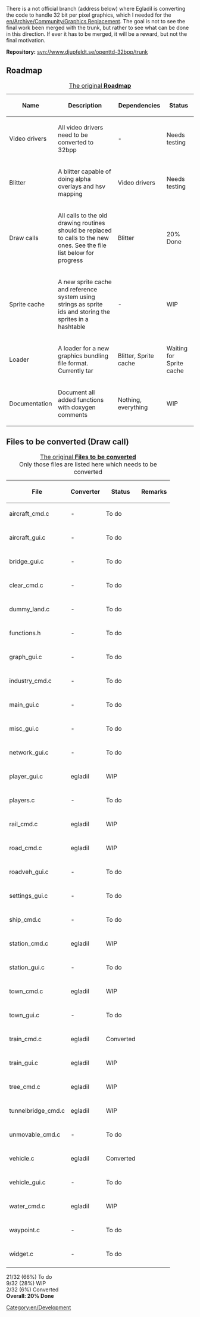 There is a not official branch (address below) where Egladil is converting the code to handle 32 bit per pixel graphics, which I needed for the [[en/Archive/Community/Graphics Replacement]]. The goal is not to see the final work been merged with the trunk, but rather to see what can be done in this direction. If ever it has to be merged, it will be a reward, but not the final motivation.

'''Repository:''' [http://www.djupfeldt.se/trac/openttd-32bpp/browser/trunk svn://www.djupfeldt.se/openttd-32bpp/trunk]

==Roadmap==
{| border="1" width="100%"
|+ [http://www.djupfeldt.se/trac/openttd-32bpp/browser/trunk/docs/32bpp_roadmap.html?format=raw The original '''Roadmap''']
|-
! Name !! Description !! Dependencies !! Status

|-
| Video drivers|| All video drivers need to be converted to 32bpp || -
!class="checked2"| Needs testing

|-
| Blitter|| A blitter capable of doing alpha overlays and hsv mapping || Video drivers
!class="checked2"| Needs testing

|-
| Draw calls|| All calls to the old drawing routines should be replaced to calls to the new ones. See the file list below for progress || Blitter
!class="wip"| 20% Done

|-
| Sprite cache|| A new sprite cache and reference system using strings as sprite ids and storing the sprites in a hashtable || -
!class="wip"| WIP

|-
| Loader|| A loader for a new graphics bundling file format. Currently tar || Blitter, Sprite cache
!class="unclaimed"| Waiting for Sprite cache

|-
| Documentation|| Document all added functions with doxygen comments || Nothing, everything
!class="wip"| WIP

|}

==Files to be converted (Draw call)==

{| border="1" width="100%"
|+ [http://www.djupfeldt.se/trac/openttd-32bpp/browser/trunk/docs/FilesList.html?format=raw The original '''Files to be converted''']<br>
Only those files are listed here which needs to be converted
|-
! File !! Converter !! Status !! Remarks

|-
|aircraft_cmd.c|| -
!class="unclaimed"| To do
|-
|-
|aircraft_gui.c|| -
!class="unclaimed"| To do
|-
|-
|bridge_gui.c|| -
!class="unclaimed"| To do
|-
|-
|clear_cmd.c|| -
!class="unclaimed"| To do
|-
|-
|dummy_land.c|| -
!class="unclaimed"| To do
|-
|-
|functions.h|| -
!class="unclaimed"| To do
|-
|-
|graph_gui.c|| -
!class="unclaimed"| To do
|-
|-
|industry_cmd.c|| -
!class="unclaimed"| To do
|-
|-
|main_gui.c|| -
!class="unclaimed"| To do
|-
|-
|misc_gui.c|| -
!class="unclaimed"| To do
|-
|-
|network_gui.c|| -
!class="unclaimed"| To do
|-
|-
|player_gui.c|| egladil
!class="wip"| WIP
|-
|-
|players.c|| -
!class="unclaimed"| To do
|-
|-
|rail_cmd.c|| egladil
!class="wip"| WIP
|-
|-
|road_cmd.c|| egladil
!class="wip"| WIP
|-
|-
|roadveh_gui.c|| -
!class="unclaimed"| To do
|-
|-
|settings_gui.c|| -
!class="unclaimed"| To do
|-
|-
|ship_cmd.c|| -
!class="unclaimed"| To do
|-
|-
|station_cmd.c|| egladil
!class="wip"| WIP
|-
|-
|station_gui.c|| -
!class="unclaimed"| To do
|-
|-
|town_cmd.c|| egladil
!class="wip"| WIP
|-
|-
|town_gui.c|| -
!class="unclaimed"| To do
|-
|-
|train_cmd.c|| egladil
!class="checked"| Converted
|-
|-
|train_gui.c|| egladil
!class="wip"| WIP
|-
|-
|tree_cmd.c|| egladil
!class="wip"| WIP
|-
|-
|tunnelbridge_cmd.c|| egladil
!class="wip"| WIP
|-
|-
|unmovable_cmd.c|| -
!class="unclaimed"| To do
|-
|-
|vehicle.c|| egladil
!class="checked"| Converted
|-
|-
|vehicle_gui.c|| -
!class="unclaimed"| To do
|-
|-
|water_cmd.c|| egladil
!class="wip"| WIP
|-
|-
|waypoint.c|| -
!class="unclaimed"| To do
|-
|-
|widget.c|| -
!class="unclaimed"| To do
|-

|}
21/32 (66%) To do<br>
9/32 (28%) WIP<br>
2/32 (6%) Converted<br>
<b>Overall: 20% Done</b><br>

[[Category:en/Development]]